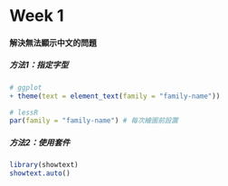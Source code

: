 # Week 1 {-}

#### 解決無法顯示中文的問題 {-}
##### 方法1：指定字型 {-}
```r
# ggplot
+ theme(text = element_text(family = "family-name"))
```

```r
# lessR
par(family = "family-name") # 每次繪圖前設置
```

##### 方法2：使用套件 {-}
```r
library(showtext)
showtext.auto()
```

